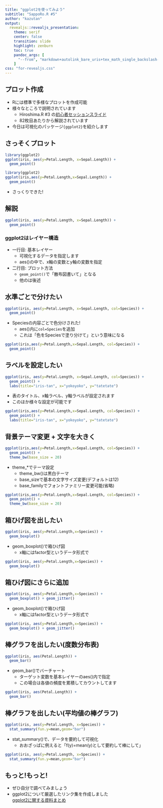 ```yaml
---
title: "ggplot2を使ってみよう"
subtitle: "SappoRo.R #5"
author: "kazutan"
output: 
  revealjs::revealjs_presentation:
    theme: serif
    center: false
    transition: slide
    highlight: zenburn
    toc: true
    pandoc_args: [
      "--from", "markdown+autolink_bare_uris+tex_math_single_backslash-implicit_figures"
    ]
css: "for-revealjs.css"
---
```


## プロット作成
- Rには標準で多様なプロットを作成可能
- 様々なところで説明されています
    - Hiroshima.R #3 の[初心者セッションスライド](http://wwww.slideshare.net/sakaue/hiroshimar3intror)
    - 82枚目あたりから解説されています
- 今日は可視化のパッケージ`{ggplot2}`を紹介します

## さっそくプロット

<div class="no-column">
```r
library(ggplot2)
ggplot(iris, aes(y=Petal.Length, x=Sepal.Length)) +
  geom_point()
```
</div>
<div class="column1">
```r
library(ggplot2)
ggplot(iris,aes(y=Petal.Length,x=Sepal.Length)) +
  geom_point()
```
</div>
<div class="column2">
- さっくりできた!
</div>

## 解説

```r
ggplot(iris, aes(y=Petal.Length, x=Sepal.Length)) +
  geom_point()
```

### ggplot2はレイヤー構造
- 一行目: 基本レイヤー
    - 可視化するデータを指定します
    - aes()の中で、x軸の変数とy軸の変数を指定
- 二行目: プロット方法
    - `geom_point()`で「散布図書いて」となる
    - 他のは後述

## 水準ごとで分けたい
<div class="no-column">
```r
ggplot(iris, aes(y=Petal.Length, x=Sepal.Length, col=Species)) +
  geom_point()
```
</div>
<div class="column1">
- Speciesの内容ごとで色分けされた!
    - aes()内に`col=Species`を追加
    - これは「色をSpeciesで塗り分けて」という意味になる
</div>
<div class="column2">
```r
ggplot(iris,aes(y=Petal.Length,x=Sepal.Length, col=Species)) +
  geom_point()
```
</div>


## ラベルを設定したい
<div class="no-column">
```r
ggplot(iris, aes(y=Petal.Length, x=Sepal.Length, col=Species)) +
  geom_point() +
  labs(title="iris-tan", x="yokoyoko", y="tatetate")
```
</div>
<div class="column1">
- 表のタイトル、x軸ラベル、y軸ラベルが設定されます
- このほか様々な設定が可能です
</div>
<div class="column2">
```r
ggplot(iris,aes(y=Petal.Length,x=Sepal.Length, col=Species)) +
  geom_point() + 
  labs(title="iris-tan", x="yokoyoko", y="tatetate")
```
</div>


## 背景テーマ変更 + 文字を大きく
<div class="no-column">
```r
ggplot(iris,aes(y=Petal.Length,x=Sepal.Length, col=Species)) +
  geom_point() + 
  theme_bw(base_size = 20)
```
</div>
<div class="column1">
- theme_*でテーマ設定
    - theme_bw()は黒白テーマ
    - base_sizeで基本の文字サイズ変更(デフォルトは12)
    - base_familyでフォントファミリー変更可能(省略)
</div>
<div class="column2">
```r
ggplot(iris,aes(y=Petal.Length,x=Sepal.Length, col=Species)) +
  geom_point() + 
  theme_bw(base_size = 20)
```
</div>

## 箱ひげ図を出したい
<div class="no-column">
```r
ggplot(iris, aes(y=Petal.Length,x=Species)) +
  geom_boxplot()
```
</div>
<div class="column1">
- geom_boxplot()で箱ひげ図
    - x軸にはfactor型というデータ形式で
</div>
<div class="column2">
```r
ggplot(iris, aes(y=Petal.Length,x=Species)) +
  geom_boxplot()
```
</div>


## 箱ひげ図にさらに追加
<div class="no-column">
```r
ggplot(iris, aes(y=Petal.Length,x=Species)) +
  geom_boxplot() + geom_jitter()
```
</div>
<div class="column1">
- geom_boxplot()で箱ひげ図
    - x軸にはfactor型というデータ形式で
</div>
<div class="column2">
```r
ggplot(iris, aes(y=Petal.Length,x=Species)) +
  geom_boxplot() + geom_jitter()
```
</div>


## 棒グラフを出したい(度数分布表)
<div class="no-column">
```r
ggplot(iris, aes(Petal.Length)) +
  geom_bar()
```
</div>
<div class="column1">
- geom_bar()でバーチャート
    - ターゲット変数を基本レイヤーのaes()内で指定
    - この場合は各値の頻度を累積してカウントしてます
</div>
<div class="column2">
```r
ggplot(iris, aes(Petal.Length)) +
  geom_bar()
```
</div>


## 棒グラフを出したい(平均値の棒グラフ)
<div class="no-column">
```r
ggplot(iris, aes(y=Petal.Length, x=Species)) +
  stat_summary(fun.y=mean,geom="bar")
```
</div>
<div class="column1">
- stat_summary()で、データを要約して可視化
    - おおざっぱに例えると「f(y)=mean(y)として要約して棒にして」
</div>
<div class="column2">
```r
ggplot(iris, aes(y=Petal.Length, x=Species)) +
  stat_summary(fun.y=mean,geom="bar")
```
</div>

## もっと!もっと!
- ぜひ自分で調べてみましょう
- ggplot2について厳選したリンク集を作成しました  
[ggplot2に関する資料まとめ](http://qiita.com/kazutan/items/c42031ec54be283efd4f)